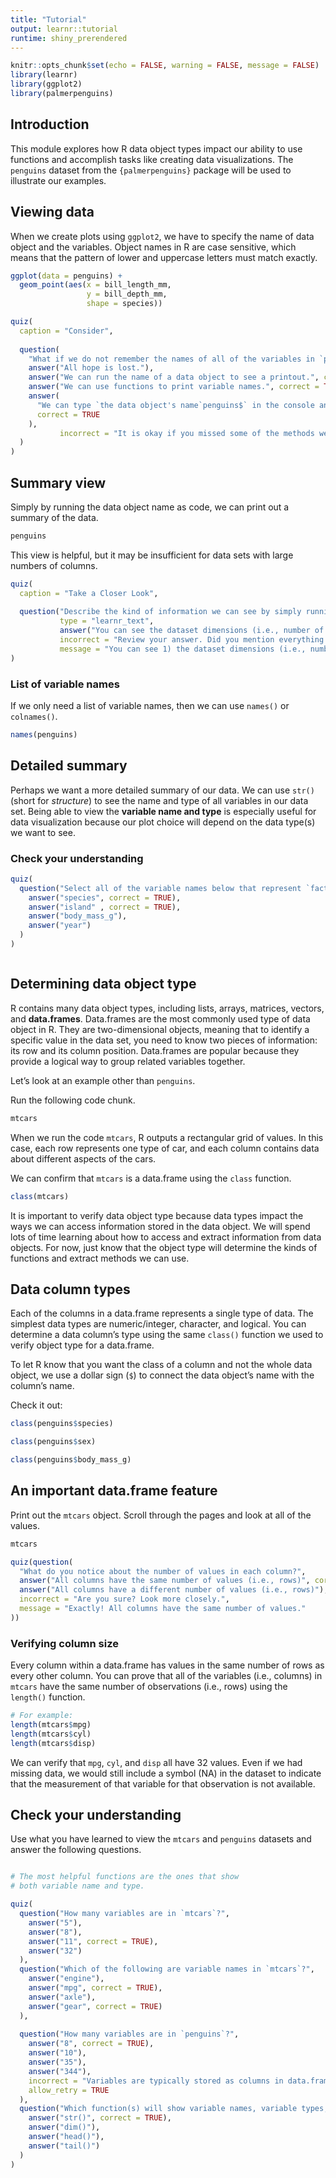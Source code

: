 ```yaml
---
title: "Tutorial"
output: learnr::tutorial
runtime: shiny_prerendered
---
```


```r
knitr::opts_chunk$set(echo = FALSE, warning = FALSE, message = FALSE)
library(learnr)
library(ggplot2)
library(palmerpenguins)

```


## Introduction

This module explores how R data object types impact our ability to use functions and accomplish tasks like creating data visualizations. The `penguins` dataset from the `{palmerpenguins}` package will be used to illustrate our examples. 


## Viewing data

When we create plots using `ggplot2`, we have to specify the name of data object and the variables. Object names in R are case sensitive, which means that the pattern of lower and uppercase letters must match exactly.  

```r
ggplot(data = penguins) +
  geom_point(aes(x = bill_length_mm, 
                 y = bill_depth_mm,
                 shape = species))
```




```r
quiz(
  caption = "Consider",
  
  question(
    "What if we do not remember the names of all of the variables in `penguins`? Select all options we could use to learn more about the variables in `penguins`",
    answer("All hope is lost."),
    answer("We can run the name of a data object to see a printout.", correct = TRUE),
    answer("We can use functions to print variable names.", correct = TRUE),
    answer(
      "We can type `the data object's name`penguins$` in the console and hit tab to show a list of variable names.",
      correct = TRUE
    ),
           incorrect = "It is okay if you missed some of the methods we can use to view variables. We will review them in this module."
  )
)
```



## Summary view

Simply by running the data object name as code, we can print out a summary of the data.

```r
penguins
```

This view is helpful, but it may be insufficient for data sets with large numbers of columns. 



```r
quiz(
  caption = "Take a Closer Look",
  
  question("Describe the kind of information we can see by simply running a data object's name. (NB: The tutorial will show you the correct answer, but you have to compare your answer to the key.)",
           type = "learnr_text", 
           answer("You can see the dataset dimensions (i.e., number of rows and columns), data values, variable names, variable types. Because you see data values, you might see potential data issues like missing values (denoted as NA).", correct = TRUE),
           incorrect = "Review your answer. Did you mention everything important? Did you notice a detail not included in the answer key?", 
           message = "You can see 1) the dataset dimensions (i.e., number of rows and columns), 2) data values, 3) variable names, 4) variable types. Because you see data values, you might see 5) data issues like missing values (denoted as NA).")
)
```




### List of variable names

If we only need a list of variable names, then we can use `names()` or `colnames()`.

```r
names(penguins)

```



## Detailed summary

Perhaps we want a more detailed summary of our data. We can use `str()` (short for _structure_) to see the name and type of all variables in our data set. Being able to view the **variable name and type** is especially useful for data visualization because our plot choice will depend on the data type(s) we want to see. 

### Check your understanding

```r
quiz(
  question("Select all of the variable names below that represent `factor` type variables in the penguins dataset. You can use the code area below to apply the functions described in this module.",
    answer("species", correct = TRUE),
    answer("island" , correct = TRUE),
    answer("body_mass_g"),
    answer("year")
  )
)
```

```r

```



## Determining data object type

R contains many data object types, including lists, arrays, matrices, vectors, and **data.frames**. Data.frames are the most commonly used type of data object in R. They are two-dimensional objects, meaning that to identify a specific value in the data set, you need to know two pieces of information: its row and its column position. Data.frames are popular because they provide a logical way to group related variables together.

Let's look at an example other than `penguins`. 

Run the following code chunk.
```r
mtcars
```

When we run the code `mtcars`, R outputs a rectangular grid of values. In this case, each row represents one type of car, and each column contains data about different aspects of the cars.  


We can confirm that `mtcars` is a data.frame using the `class` function.

```r
class(mtcars)
```

It is important to verify data object type because data types impact the ways we can access information stored in the data object. We will spend lots of time learning about how to access and extract information from data objects. For now, just know that the object type will determine the kinds of functions and extract methods we can use.


## Data column types

Each of the columns in a data.frame represents a single type of data. The simplest data types are numeric/integer, character, and logical. You can determine a data column's type using the same `class()` function we used to verify object type for a data.frame. 

To let R know that you want the class of a column and not the whole data object, we use a dollar sign (`$`) to connect the data object's name with the column's name.

Check it out:
```r
class(penguins$species)

class(penguins$sex)

class(penguins$body_mass_g)
```


## An important data.frame feature

Print out the `mtcars` object. Scroll through the pages and look at all of the values. 

```r
mtcars
```


```r
quiz(question(
  "What do you notice about the number of values in each column?",
  answer("All columns have the same number of values (i.e., rows)", correct = TRUE),
  answer("All columns have a different number of values (i.e., rows)"), 
  incorrect = "Are you sure? Look more closely.",
  message = "Exactly! All columns have the same number of values."
))
```

### Verifying column size

Every column within a data.frame has values in the same number of rows as every other column. You can prove that all of the variables (i.e., columns) in `mtcars` have the same number of observations (i.e., rows) using the `length()` function.

```r

# For example:
length(mtcars$mpg)
length(mtcars$cyl)
length(mtcars$disp) 
```

We can verify that `mpg`, `cyl`, and `disp` all have 32 values. Even if we had missing data, we would still include a symbol (NA) in the dataset to indicate that the measurement of that variable for that observation is not available.


## Check your understanding

Use what you have learned to view the `mtcars` and `penguins` datasets and answer the following questions.

```r


```

```r
# The most helpful functions are the ones that show
# both variable name and type.

```



```r
quiz(
  question("How many variables are in `mtcars`?",
    answer("5"),
    answer("8"),
    answer("11", correct = TRUE),
    answer("32")
  ),
  question("Which of the following are variable names in `mtcars`?",
    answer("engine"),
    answer("mpg", correct = TRUE),
    answer("axle"),
    answer("gear", correct = TRUE)
  ), 
  
  question("How many variables are in `penguins`?",
    answer("8", correct = TRUE),
    answer("10"),
    answer("35"),
    answer("344"),
    incorrect = "Variables are typically stored as columns in data.frames. Verify that you are counting columns (not rows) and try again.",
    allow_retry = TRUE
  ),
  question("Which function(s) will show variable names, variable types, data object dimensions, and actual data values for the first few observations? Select all of the functions that fit these criteria. (You can use the ? operator to pull up help pages.)",
    answer("str()", correct = TRUE),
    answer("dim()"),
    answer("head()"),
    answer("tail()")
  )
)
```



